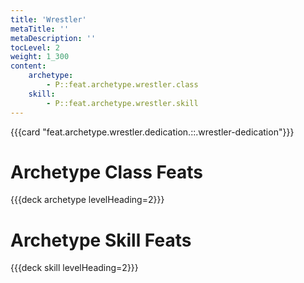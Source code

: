 ```yaml
---
title: 'Wrestler'
metaTitle: ''
metaDescription: ''
tocLevel: 2
weight: 1_300
content:
    archetype:
        - P::feat.archetype.wrestler.class
    skill:
        - P::feat.archetype.wrestler.skill
---
```


{{{card "feat.archetype.wrestler.dedication.::.wrestler-dedication"}}}

# Archetype Class Feats

{{{deck archetype levelHeading=2}}}

# Archetype Skill Feats

{{{deck skill levelHeading=2}}}
